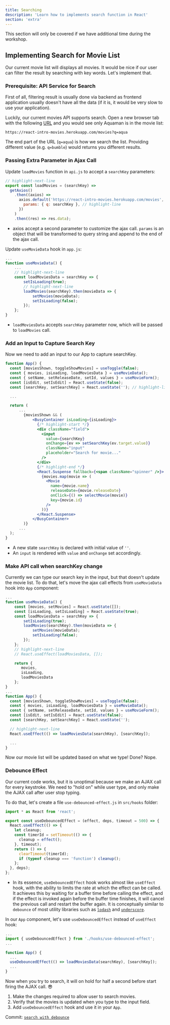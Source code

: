 ```yaml
---
title: Searching
description: 'Learn how to implements search function in React'
section: 'extra'
---
```


This section will only be covered if we have additional time during the workshop.

## Implementing Search for Movie List

Our current movie list will displays all movies. It would be nice if our user can filter the result by searching with key words. Let's implement that.

### Prerequisite: API Service for Search

First of all, filtering result is usually done via backend as frontend application usually doesn't have all the data (if it is, it would be very slow to use your application).

Luckily, our current movies API supports search. Open a new browser tab with the following [URL](https://react-intro-movies.herokuapp.com/movies?q=aqua) and you would see only Aquaman is in the movie list:

```
https://react-intro-movies.herokuapp.com/movies?q=aqua
```

The end part of the URL (`q=aqua`) is how we search the list. Providing different value (e.g. `q=bumble`) would returns you different results.

### Passing Extra Parameter in Ajax Call

Update `loadMovies` function in `api.js` to accept a `searchKey` parameters:

```javascript
// highlight-next-line
export const loadMovies = (searchKey) =>
  getAxios()
    .then((axios) =>
      axios.default('https://react-intro-movies.herokuapp.com/movies', {
        params: { q: searchKey }, // highlight-line
      })
    )
    .then((res) => res.data);
```

- axios accept a second parameter to customize the ajax call. `params` is an object that will be transformed to query string and append to the end of the ajax call.

Update `useMovieData` hook in `app.js`:

```javascript
...
function useMovieData() {
    ...
    // highlight-next-line
    const loadMoviesData = searchKey => {
        setIsLoading(true);
        // highlight-next-line
        loadMovies(searchKey).then(movieData => {
            setMovies(movieData);
            setIsLoading(false);
        });
    };
}
```

- `loadMoviesData` accepts `searchKey` parameter now, which will be passed to `loadMovies` call.

### Add an Input to Capture Search Key

Now we need to add an input to our App to capture searchKey.

```jsx
function App() {
  const [moviesShown, toggleShowMovies] = useToggle(false);
  const { movies, isLoading, loadMoviesData } = useMovieData();
  const { setName, setReleaseDate, setId, values } = useMovieForm();
  const [isEdit, setIsEdit] = React.useState(false);
  const [searchKey, setSearchKey] = React.useState(''); // highlight-line

  ...

  return (
      ...
        {moviesShown && (
            <BusyContainer isLoading={isLoading}>
              {/* highlight-start */}
              <div className="field">
                <input
                  value={searchKey}
                  onChange={ev => setSearchKey(ev.target.value)}
                  className="input"
                  placeholder="Search for movie..."
                />
              </div>
              {/* highlight-end */}
              <React.Suspense fallback={<span className="spinner" />}>
                {movies.map(movie => (
                  <Movie
                    name={movie.name}
                    releaseDate={movie.releaseDate}
                    onClick={() => selectMovie(movie)}
                    key={movie.id}
                  />
                ))}
              </React.Suspense>
            </BusyContainer>
        )}
      ...
  );
}
```

- A new state `searchKey` is declared with initial value of `''`.
- An `input` is rendered with `value` and `onChange` set accordingly.

### Make API call when searchKey change

Currently we can type our search key in the input, but that doesn't update the movie list. To do that, let's move the ajax call effects from `useMovieData` hook into `App` component:

```javascript
...
function useMovieData() {
    const [movies, setMovies] = React.useState([]);
    const [isLoading, setIsLoading] = React.useState(true);
    const loadMoviesData = searchKey => {
        setIsLoading(true);
        loadMovies(searchKey).then(movieData => {
            setMovies(movieData);
            setIsLoading(false);
        });
    };
    // highlight-next-line
    // React.useEffect(loadMoviesData, []);

    return {
       movies,
       isLoading,
       loadMoviesData
    };
}
...
function App() {
  const [moviesShown, toggleShowMovies] = useToggle(false);
  const { movies, isLoading, loadMoviesData } = useMovieData();
  const { setName, setReleaseDate, setId, values } = useMovieForm();
  const [isEdit, setIsEdit] = React.useState(false);
  const [searchKey, setSearchKey] = React.useState('');

  // highlight-next-line
  React.useEffect(() => loadMoviesData(searchKey), [searchKey]);

  ...
}
```

Now our movie list will be updated based on what we type! Done? Nope.

### Debounce Effect

Our current code works, but it is unoptimal because we make an AJAX call for every keystroke. We need to "hold on" while user type, and only make the AJAX call after user stop typing.

To do that, let's create a file `use-debounced-effect.js` in `src/hooks` folder:

```javascript
import * as React from 'react';

export const useDebouncedEffect = (effect, deps, timeout = 500) => {
  React.useEffect(() => {
    let cleanup;
    const timerId = setTimeout(() => {
      cleanup = effect();
    }, timeout);
    return () => {
      clearTimeout(timerId);
      if (typeof cleanup === 'function') cleanup();
    };
  }, deps);
};
```

- In its essence, `useDebouncedEffect` hook works almost like `useEffect` hook, with the ability to limits the rate at which the effect can be called. It achieves this by waiting for a buffer time before calling the effect, and if the effect is invoked again before the buffer time finishes, it will cancel the previous call and restart the buffer again. It is conceptually similar to `debounce` of most utility libraries such as [`lodash`][lodash] and [`underscore`][underscore].

In our `App` component, let's use `useDebouncedEffect` instead of `useEffect` hook:

```javascript
...
import { useDebouncedEffect } from './hooks/use-debounced-effect';
...

function App() {
  ...
  useDebouncedEffect(() => loadMoviesData(searchKey), [searchKey]);
  ...
}
```

Now when you try to search, it will on hold for half a second before start firing the AJAX call. :sunglasses:

<Exercise title="Do It: Implement Search Movies Functionalities with Debounce">

1.  Make the changes required to allow user to search movies.
1.  Verify that the movies is updated when you type to the input field.
1.  Add `useDebouncedEffect` hook and use it in your `App`.

</Exercise>

<aside>

Commit: [`search with debounce`](https://github.com/malcolm-kee/react-movie-app-v2/commit/fdf37cd3e9cc2b53e970908d4e7a5a694c66f9cf)

</aside>

[lodash]: https://lodash.com/
[underscore]: https://underscorejs.org/
